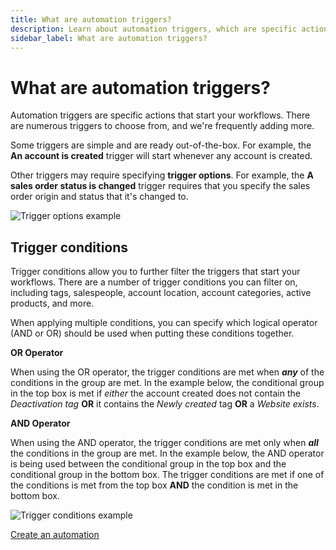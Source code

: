 ```yaml
---
title: What are automation triggers?
description: Learn about automation triggers, which are specific actions that start your workflows in Vendasta's platform.
sidebar_label: What are automation triggers?
---
```


# What are automation triggers?

Automation triggers are specific actions that start your workflows. There are numerous triggers to choose from, and we're frequently adding more.

Some triggers are simple and are ready out-of-the-box. For example, the **An account is created** trigger will start whenever any account is created.

Other triggers may require specifying **trigger options**. For example, the **A sales order status is changed** trigger requires that you specify the sales order origin and status that it's changed to.

![Trigger options example](/img/automations/trigger-options.jpg)

## Trigger conditions

Trigger conditions allow you to further filter the triggers that start your workflows. There are a number of trigger conditions you can filter on, including tags, salespeople, account location, account categories, active products, and more.

When applying multiple conditions, you can specify which logical operator (AND or OR) should be used when putting these conditions together.

**OR Operator**

When using the OR operator, the trigger conditions are met when ***any*** of the conditions in the group are met. In the example below, the conditional group in the top box is met if *either* the account created does not contain the *Deactivation tag* **OR** it contains the *Newly created* tag **OR** a *Website exists*.

**AND Operator**

When using the AND operator, the trigger conditions are met only when ***all*** the conditions in the group are met. In the example below, the AND operator is being used between the conditional group in the top box and the conditional group in the bottom box. The trigger conditions are met if one of the conditions is met from the top box **AND** the condition is met in the bottom box.

![Trigger conditions example](/img/automations/trigger-conditions.jpg)

<div style={{textAlign: 'center', paddingBottom: '15px'}}>
  <a 
    style={{
      fontSize: '16px', 
      fontWeight: 'bold', 
      color: '#ffffff', 
      backgroundColor: '#33ace2', 
      textDecoration: 'none', 
      borderRadius: '5px', 
      padding: '10px 30px 9px 30px', 
      border: '1px solid #33ACE2', 
      display: 'inline-block', 
      textAlign: 'center'
    }} 
    href="https://partners.vendasta.com/automations" 
    target="_blank" 
    rel="noopener"
  >
    Create an automation
  </a>
</div>